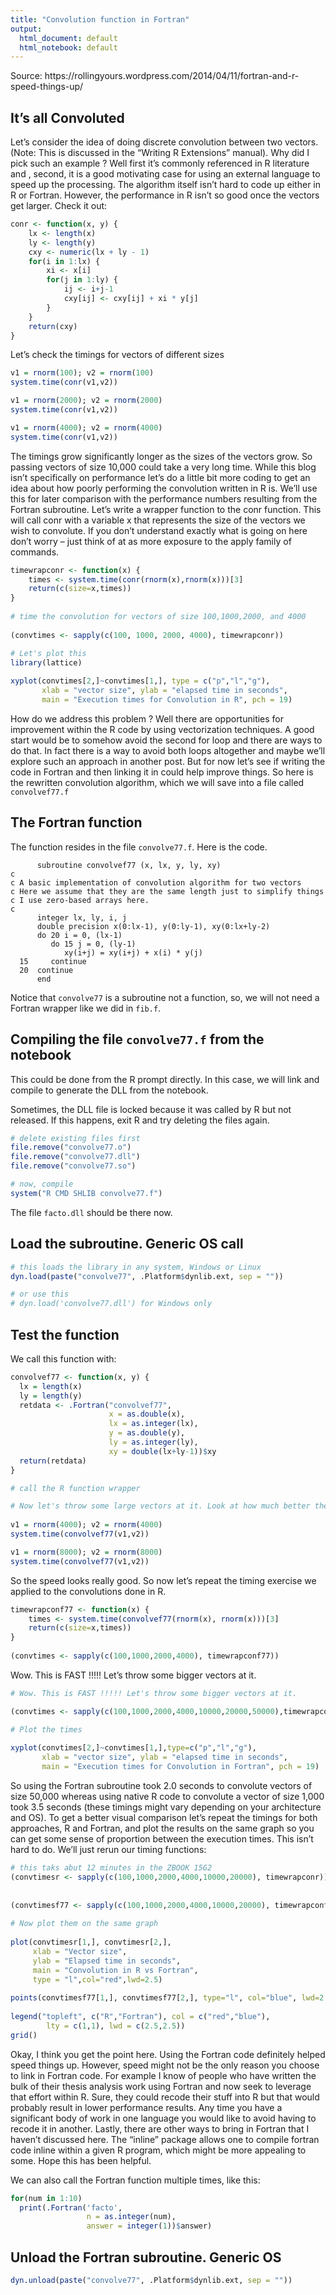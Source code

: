 ```yaml
---
title: "Convolution function in Fortran"
output:
  html_document: default
  html_notebook: default
---
```


Source: https://rollingyours.wordpress.com/2014/04/11/fortran-and-r-speed-things-up/

## It’s all Convoluted
Let’s consider the idea of doing discrete convolution between two vectors. (Note: This is discussed in the “Writing R Extensions” manual). Why did I pick such an example ? Well first it’s commonly referenced in R literature and , second, it is a good motivating case for using an external language to speed up the processing. The algorithm itself isn’t hard to code up either in R or Fortran. However, the performance in R isn’t so good once the vectors get larger. Check it out:

```r
conr <- function(x, y) {
    lx <- length(x)
    ly <- length(y)
    cxy <- numeric(lx + ly - 1)
    for(i in 1:lx) {
        xi <- x[i]
        for(j in 1:ly) {
            ij <- i+j-1
            cxy[ij] <- cxy[ij] + xi * y[j]
        }
    }
    return(cxy)
}
```

Let's check the timings for vectors of different sizes
```r
 
v1 = rnorm(100); v2 = rnorm(100)
system.time(conr(v1,v2))

v1 = rnorm(2000); v2 = rnorm(2000)
system.time(conr(v1,v2))

v1 = rnorm(4000); v2 = rnorm(4000)
system.time(conr(v1,v2))
```

The timings grow significantly longer as the sizes of the vectors grow. So passing vectors of size 10,000 could take a very long time. While this blog isn’t specifically on performance let’s do a little bit more coding to get an idea about how poorly performing the convolution written in R is. We’ll use this for later comparison with the performance numbers resulting from the Fortran subroutine. Let’s write a wrapper function to the conr function. This will call conr with a variable x that represents the size of the vectors we wish to convolute. If you don’t understand exactly what is going on here don’t worry – just think of at as more exposure to the apply family of commands.


```r
timewrapconr <- function(x) {
    times <- system.time(conr(rnorm(x),rnorm(x)))[3]
    return(c(size=x,times))
}
 
# time the convolution for vectors of size 100,1000,2000, and 4000
 
(convtimes <- sapply(c(100, 1000, 2000, 4000), timewrapconr))

# Let's plot this
library(lattice)
 
xyplot(convtimes[2,]~convtimes[1,], type = c("p","l","g"),
       xlab = "vector size", ylab = "elapsed time in seconds",
       main = "Execution times for Convolution in R", pch = 19)
```

How do we address this problem ? Well there are opportunities for improvement within the R code by using vectorization techniques. A good start would be to somehow avoid the second for loop and there are ways to do that. In fact there is a way to avoid both loops altogether and maybe we’ll explore such an approach in another post. But for now let’s see if writing the code in Fortran and then linking it in could help improve things. So here is the rewritten convolution algorithm, which we will save into a file called `convolvef77.f`


## The Fortran function 
The function resides in the file `convolve77.f`.
Here is the code.
```
      subroutine convolvef77 (x, lx, y, ly, xy)
c
c A basic implementation of convolution algorithm for two vectors
c Here we assume that they are the same length just to simplify things
c I use zero-based arrays here.
c
      integer lx, ly, i, j
      double precision x(0:lx-1), y(0:ly-1), xy(0:lx+ly-2)
      do 20 i = 0, (lx-1) 
         do 15 j = 0, (ly-1) 
            xy(i+j) = xy(i+j) + x(i) * y(j) 
  15     continue  
  20  continue 
      end
```   

Notice that `convolve77` is a subroutine not a function, so, we will not need a Fortran wrapper like we did in `fib.f`.

## Compiling the file `convolve77.f` from the notebook
This could be done from the R prompt directly. In this case, we will link and compile to generate the DLL from the notebook.

Sometimes, the DLL file is locked because it was called by R but not released. If this happens, exit R and try deleting the files again.
```r
# delete existing files first
file.remove("convolve77.o")
file.remove("convolve77.dll")
file.remove("convolve77.so")

# now, compile
system("R CMD SHLIB convolve77.f")

```
The file `facto.dll` should be there now.

## Load the subroutine. Generic OS call
```r
# this loads the library in any system, Windows or Linux
dyn.load(paste("convolve77", .Platform$dynlib.ext, sep = ""))

# or use this
# dyn.load('convolve77.dll') for Windows only
```


## Test the function
We call this function with:
```r

convolvef77 <- function(x, y) {
  lx = length(x)
  ly = length(y)
  retdata <- .Fortran("convolvef77",
                      x = as.double(x),
                      lx = as.integer(lx), 
                      y = as.double(y), 
                      ly = as.integer(ly), 
                      xy = double(lx+ly-1))$xy
  return(retdata)
}

# call the R function wrapper

# Now let's throw some large vectors at it. Look at how much better the times are
 
v1 = rnorm(4000); v2 = rnorm(4000)
system.time(convolvef77(v1,v2))

v1 = rnorm(8000); v2 = rnorm(8000)
system.time(convolvef77(v1,v2))
```

So the speed looks really good. So now let’s repeat the timing exercise we applied to the convolutions done in R.

```r
timewrapconf77 <- function(x) {
    times <- system.time(convolvef77(rnorm(x), rnorm(x)))[3]
    return(c(size=x,times))
}
 
(convtimes <- sapply(c(100,1000,2000,4000), timewrapconf77))
```

Wow. This is FAST !!!!! Let's throw some bigger vectors at it.
```r
# Wow. This is FAST !!!!! Let's throw some bigger vectors at it.

(convtimes <- sapply(c(100,1000,2000,4000,10000,20000,50000),timewrapconf77))

# Plot the times
 
xyplot(convtimes[2,]~convtimes[1,],type=c("p","l","g"),
       xlab = "vector size", ylab = "elapsed time in seconds",
       main = "Execution times for Convolution in Fortran", pch = 19)
```

So using the Fortran subroutine took 2.0 seconds to convolute vectors of size 50,000 whereas using native R code to convolute a vector of size 1,000 took 3.5 seconds (these timings might vary depending on your architecture and OS). To get a better visual comparison let’s repeat the timings for both approaches, R and Fortran, and plot the results on the same graph so you can get some sense of proportion between the execution times. This isn’t hard to do. We’ll just rerun our timing functions:


```r
# this taks abut 12 minutes in the ZBOOK 15G2
(convtimesr <- sapply(c(100,1000,2000,4000,10000,20000), timewrapconr))
 
   
(convtimesf77 <- sapply(c(100,1000,2000,4000,10000,20000), timewrapconf77))
 
# Now plot them on the same graph
 
plot(convtimesr[1,], convtimesr[2,], 
     xlab = "Vector size",
     ylab = "Elapsed time in seconds", 
     main = "Convolution in R vs Fortran",
     type = "l",col="red",lwd=2.5)
 
points(convtimesf77[1,], convtimesf77[2,], type="l", col="blue", lwd=2.5)
 
legend("topleft", c("R","Fortran"), col = c("red","blue"),
        lty = c(1,1), lwd = c(2.5,2.5))
grid()
```


Okay, I think you get the point here. Using the Fortran code definitely helped speed things up. However, speed might not be the only reason you choose to link in Fortran code. For example I know of people who have written the bulk of their thesis analysis work using Fortran and now seek to leverage that effort within R. Sure, they could recode their stuff into R but that would probably result in lower performance results. Any time you have a significant body of work in one language you would like to avoid having to recode it in another. Lastly, there are other ways to bring in Fortran that I haven’t discussed here. The “inline” package allows one to compile fortran code inline within a given R program, which might be more appealing to some. Hope this has been helpful.




We can also call the Fortran function multiple times, like this:
```r
for(num in 1:10)
  print(.Fortran('facto', 
                 n = as.integer(num), 
                 answer = integer(1))$answer)
```


## Unload the Fortran subroutine. Generic OS
```r
dyn.unload(paste("convolve77", .Platform$dynlib.ext, sep = ""))
```


